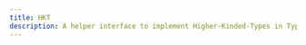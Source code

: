 ```yaml
---
title: HKT
description: A helper interface to implement Higher-Kinded-Types in TypeScript
---
```


<InterfaceDetails
  canonicalReference="@apollo/client/utilities!HKT:interface"
  headingLevel={2}
  displayName="HKT"
/>